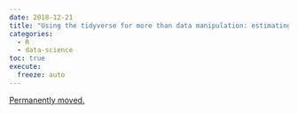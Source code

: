 ```yaml
---
date: 2018-12-21
title: "Using the tidyverse for more than data manipulation: estimating pi with Monte Carlo methods"
categories:
  - R
  - data-science
toc: true
execute:
  freeze: auto
---
```


[Permanently moved.](../../posts/2018-12-21-tidyverse_pi.qmd)
